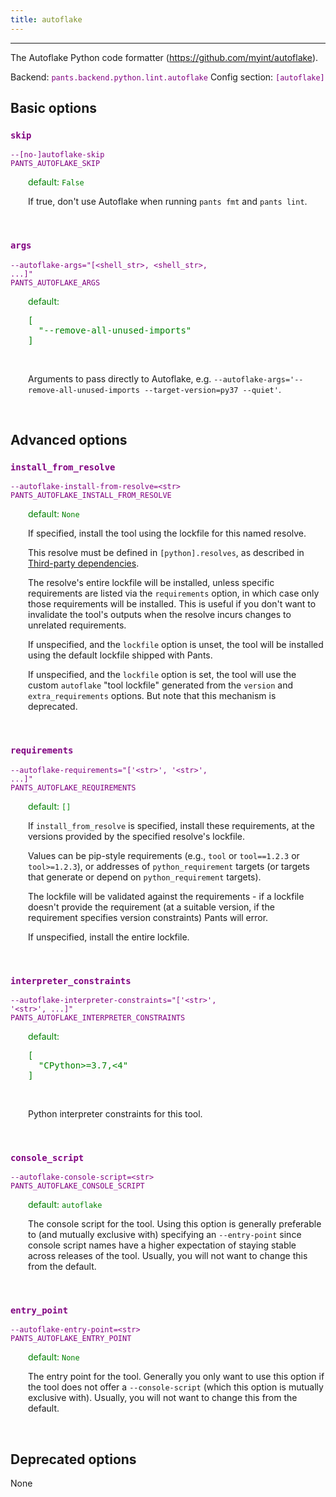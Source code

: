 ```yaml
---
title: autoflake
---
```


---

The Autoflake Python code formatter (https://github.com/myint/autoflake).

Backend: <span style="color: purple"><code>pants.backend.python.lint.autoflake</code></span>
Config section: <span style="color: purple"><code>[autoflake]</code></span>

## Basic options

<div style="color: purple">

### `skip`

  <code>--[no-]autoflake-skip</code><br>
  <code>PANTS_AUTOFLAKE_SKIP</code><br>
</div>
<div style="padding-left: 2em;">
<span style="color: green">default: <code>False</code></span>

<br>

If true, don't use Autoflake when running `pants fmt` and `pants lint`.

</div>
<br>

<div style="color: purple">

### `args`

  <code>--autoflake-args=&quot;[&lt;shell_str&gt;, &lt;shell_str&gt;, ...]&quot;</code><br>
  <code>PANTS_AUTOFLAKE_ARGS</code><br>
</div>
<div style="padding-left: 2em;">
<span style="color: green">default: <pre>[
  "--remove-all-unused-imports"
]</pre></span>

<br>

Arguments to pass directly to Autoflake, e.g. `--autoflake-args='--remove-all-unused-imports --target-version=py37 --quiet'`.

</div>
<br>

## Advanced options

<div style="color: purple">

### `install_from_resolve`

  <code>--autoflake-install-from-resolve=&lt;str&gt;</code><br>
  <code>PANTS_AUTOFLAKE_INSTALL_FROM_RESOLVE</code><br>
</div>
<div style="padding-left: 2em;">
<span style="color: green">default: <code>None</code></span>

<br>

If specified, install the tool using the lockfile for this named resolve.

This resolve must be defined in `[python].resolves`, as described in [Third-party dependencies](doc:python-third-party-dependencies#user-lockfiles).

The resolve's entire lockfile will be installed, unless specific requirements are listed via the `requirements` option, in which case only those requirements will be installed. This is useful if you don't want to invalidate the tool's outputs when the resolve incurs changes to unrelated requirements.

If unspecified, and the `lockfile` option is unset, the tool will be installed using the default lockfile shipped with Pants.

If unspecified, and the `lockfile` option is set, the tool will use the custom `autoflake` "tool lockfile" generated from the `version` and `extra_requirements` options. But note that this mechanism is deprecated.

</div>
<br>

<div style="color: purple">

### `requirements`

  <code>--autoflake-requirements=&quot;['&lt;str&gt;', '&lt;str&gt;', ...]&quot;</code><br>
  <code>PANTS_AUTOFLAKE_REQUIREMENTS</code><br>
</div>
<div style="padding-left: 2em;">
<span style="color: green">default: <code>[]</code></span>

<br>

If `install_from_resolve` is specified, install these requirements, at the versions provided by the specified resolve's lockfile.

Values can be pip-style requirements (e.g., `tool` or `tool==1.2.3` or `tool>=1.2.3`), or addresses of `python_requirement` targets (or targets that generate or depend on `python_requirement` targets).

The lockfile will be validated against the requirements - if a lockfile doesn't provide the requirement (at a suitable version, if the requirement specifies version constraints) Pants will error.

If unspecified, install the entire lockfile.

</div>
<br>

<div style="color: purple">

### `interpreter_constraints`

  <code>--autoflake-interpreter-constraints=&quot;['&lt;str&gt;', '&lt;str&gt;', ...]&quot;</code><br>
  <code>PANTS_AUTOFLAKE_INTERPRETER_CONSTRAINTS</code><br>
</div>
<div style="padding-left: 2em;">
<span style="color: green">default: <pre>[
  "CPython&gt;=3.7,&lt;4"
]</pre></span>

<br>

Python interpreter constraints for this tool.

</div>
<br>

<div style="color: purple">

### `console_script`

  <code>--autoflake-console-script=&lt;str&gt;</code><br>
  <code>PANTS_AUTOFLAKE_CONSOLE_SCRIPT</code><br>
</div>
<div style="padding-left: 2em;">
<span style="color: green">default: <code>autoflake</code></span>

<br>

The console script for the tool. Using this option is generally preferable to (and mutually exclusive with) specifying an `--entry-point` since console script names have a higher expectation of staying stable across releases of the tool. Usually, you will not want to change this from the default.

</div>
<br>

<div style="color: purple">

### `entry_point`

  <code>--autoflake-entry-point=&lt;str&gt;</code><br>
  <code>PANTS_AUTOFLAKE_ENTRY_POINT</code><br>
</div>
<div style="padding-left: 2em;">
<span style="color: green">default: <code>None</code></span>

<br>

The entry point for the tool. Generally you only want to use this option if the tool does not offer a `--console-script` (which this option is mutually exclusive with). Usually, you will not want to change this from the default.

</div>
<br>

## Deprecated options

None
